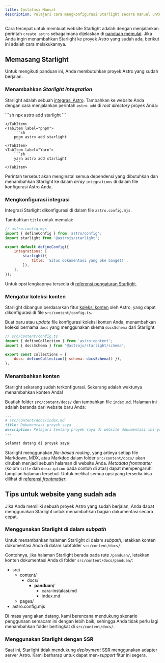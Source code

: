```yaml
---
title: Instalasi Manual
description: Pelajari cara mengkonfigurasi Starlight secara manual untuk menambahkan ke proyek Astro yang sudah ada.
---
```



Cara tercepat untuk membuat website Starlight adalah dengan menjalankan perintah `create astro` sebagaimana dijelaskan di [panduan memulai](/id/getting-started/#creating-a-new-project).
Jika Anda ingin menambahkan Starlight ke proyek Astro yang sudah ada, berikut ini adalah cara melakukannya.

## Memasang Starlight

Untuk mengikuti panduan ini, Anda membutuhkan proyek Astro yang sudah berjalan.

### Menambahkan _Starlight integration_

Starlight adalah sebuah [integrasi Astro](https://docs.astro.build/en/guides/integrations-guide/). Tambahkan ke website Anda dengan cara menjalankan perintah `astro add` di _root directory_ proyek Anda:

<Tabs>
    <TabItem label="npm">
        ```sh
        npx astro add starlight
        ```

    </TabItem>
    <TabItem label="pnpm">
        ```sh
        pnpm astro add starlight
        ```
    </TabItem>
    <TabItem label="Yarn">
        ```sh
        yarn astro add starlight
        ```
    </TabItem>

</Tabs>

Perintah tersebut akan menginstal semua dependensi yang dibutuhkan dan menambahkan Starlight ke dalam _array_ `integrations` di dalam file konfigurasi Astro Anda.

### Mengkonfigurasi integrasi

Integrasi Starlight dikonfigurasi di dalam file `astro.config.mjs`.

Tambahkan `title` untuk memulai:

```js {7-9}
// astro.config.mjs
import { defineConfig } from 'astro/config';
import starlight from '@astrojs/starlight';

export default defineConfig({
	integrations: [
		starlight({
			title: 'Situs dokumentasi yang oke banget!',
		}),
	],
});
```

Untuk opsi lengkapnya tersedia di [referensi pengaturan Starlight](/id/reference/configuration/).

### Mengatur koleksi konten

Starlight dibangun berdasarkan fitur [koleksi konten](https://docs.astro.build/en/guides/content-collections/) oleh Astro, yang dapat dikonfigurasi di file `src/content/config.ts`.

Buat baru atau _update_ file konfigurasi koleksi konten Anda, menambahkan koleksi bernama `docs` yang menggunakan skema `docsSchema` dari Starlight:

```js ins={3,6}
// src/content/config.ts
import { defineCollection } from 'astro:content';
import { docsSchema } from '@astrojs/starlight/schema';

export const collections = {
	docs: defineCollection({ schema: docsSchema() }),
};
```

### Menambahkan konten

Starlight sekarang sudah terkonfigurasi. Sekarang adalah waktunya menambahkan konten Anda!

Buatlah folder `src/content/docs/` dan tambahkan file `index.md`.
Halaman ini adalah beranda dari website baru Anda:

```md
---
# src/content/docs/index.md
title: Dokumentasi proyek saya
description: Pelajari tentang proyek saya di website dokumentasi ini yang dibuat dengan Starlight!
---

Selamat datang di proyek saya!
```

Starlight menggunakan _file-based routing_, yang artinya setiap file Markdown, MDX, atau Markdoc dalam folder `src/content/docs/` akan dirubah menjadi sebuah halaman di website Anda. _Metadata frontmatter_ (kolom `title` dan `description` pada contoh di atas) dapat mempengaruhi tampilan halaman tersebut.
Untuk melihat semua opsi yang tersedia bisa dilihat di [referensi _frontmatter_](/id/reference/frontmatter/).

## Tips untuk website yang sudah ada

Jika Anda memiliki sebuah proyek Astro yang sudah berjalan, Anda dapat menggunakan Starlight untuk menambahkan bagian dokumentasi secara cepat.

### Menggunakan Starlight di dalam _subpath_

Untuk menambahkan halaman Starlight di dalam _subpath_, letakkan konten dokumentasi Anda di dalam subfolder `src/content/docs/`.

Contohnya, jika halaman Starlight berada pada rute `/panduan/`, letakkan konten dokumentasi Anda di folder `src/content/docs/panduan/`:


<FileTree>

- src/
  - content/
    - docs/
      - **panduan/**
        - cara-instalasi.md
        - index.md
  - pages/
- astro.config.mjs

</FileTree>

Di masa yang akan datang, kami berencana mendukung skenario penggunaan semacam ini dengan lebih baik, sehingga Anda tidak perlu lagi menambahkan folder bertingkat di `src/content/docs/`.

### Menggunakan Starlight dengan SSR

Saat ini, Starlight tidak mendukung _deployment_ [SSR](https://docs.astro.build/en/guides/server-side-rendering/) menggunakan adapter server Astro. Kami berharap untuk dapat men-_support_ fitur ini segera.
